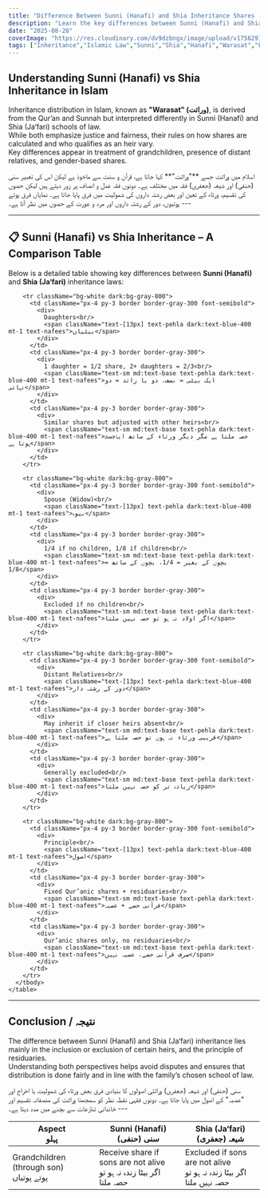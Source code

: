 ```yaml
---
title: "Difference Between Sunni (Hanafi) and Shia Inheritance Shares - سنی (حنفی) اور شیعہ وراثتی حصوں کا فرق"
description: "Learn the key differences between Sunni (Hanafi) and Shia inheritance distribution under Islamic law. A bilingual (English & Urdu) guide with a responsive comparison table."
date: "2025-08-28"
coverImage: "https://res.cloudinary.com/dv9dzbngx/image/upload/v1756291624/blogs/hanfi_and_shia_zdcmg4.png"
tags: ["Inheritance","Islamic Law","Sunni","Shia","Hanafi","Warasat","Fiqh"]
---
```


<h2 className='font-semibold text-sm md:text-base mb-3'> Understanding Sunni (Hanafi) vs Shia Inheritance in Islam </h2>


Inheritance distribution in Islam, known as **"Warasat" (وراثت)**, is derived from the Qur’an and Sunnah but interpreted differently in Sunni (Hanafi) and Shia (Ja‘fari) schools of law.  
While both emphasize justice and fairness, their rules on how shares are calculated and who qualifies as an heir vary.  
Key differences appear in treatment of grandchildren, presence of distant relatives, and gender-based shares.


<div className="section-spacing">
  <Urdu>
    اسلام میں وراثت جسے **"وراثت"** کہا جاتا ہے، قرآن و سنت سے ماخوذ ہے لیکن اس کی تعبیر سنی (حنفی) اور شیعہ (جعفری) فقہ میں مختلف ہے۔  
    دونوں فقہ عدل و انصاف پر زور دیتے ہیں لیکن حصوں کی تقسیم، ورثاء کے تعین اور بعض رشتہ داروں کی شمولیت میں فرق پایا جاتا ہے۔  
    نمایاں فرق پوتے پوتیوں، دور کے رشتہ داروں اور مرد و عورت کے حصوں میں نظر آتا ہے۔  
  </Urdu>
  ---
</div>

---

<h2 className='font-semibold text-sm md:text-lg mb-3 mt-3'> 📋 Sunni (Hanafi) vs Shia Inheritance – A Comparison Table </h2>

Below is a detailed table showing key differences between **Sunni (Hanafi)** and **Shia (Ja‘fari)** inheritance laws:

<div className="w-full overflow-x-auto section-spacing">
  <div className="inline-block min-w-full align-middle">
    <table className="min-w-max w-full text-sm text-left rtl:text-right text-gray-500 dark:text-gray-400 border border-gray-300">
      <thead className="text-xs text-gray-700 uppercase bg-gray-100 dark:bg-gray-700 dark:text-gray-400">
        <tr>
          <th className="px-4 py-3 border border-gray-300">
            <div>
              Aspect<br/>
              <span className="text-sm md:text-base text-pehla dark:text-blue-400 mt-1 text-nafees">پہلو</span>
            </div>
          </th>
          <th className="px-4 py-3 border border-gray-300">
            <div>
              Sunni (Hanafi)<br/>
              <span className="text-sm md:text-base text-pehla dark:text-blue-400 mt-1 text-nafees">سنی (حنفی)</span>
            </div>
          </th>
          <th className="px-4 py-3 border border-gray-300">
            <div>
              Shia (Ja‘fari)<br/>
              <span className="text-sm md:text-base text-pehla dark:text-blue-400 mt-1 text-nafees">شیعہ (جعفری)</span>
            </div>
          </th>
        </tr>
      </thead>
      <tbody>
        <tr className="bg-white dark:bg-gray-800">
          <td className="px-4 py-3 border border-gray-300 font-semibold">
            <div>
              Grandchildren (through son)<br/>
              <span className="text-[13px] text-pehla dark:text-blue-400 mt-1 text-nafees">پوتے پوتیاں</span>
            </div>
          </td>
          <td className="px-4 py-3 border border-gray-300">
            <div>
              Receive share if sons are not alive<br/>
              <span className="text-sm md:text-base text-pehla dark:text-blue-400 mt-1 text-nafees">اگر بیٹا زندہ نہ ہو تو حصہ ملتا</span>
            </div>
          </td>
          <td className="px-4 py-3 border border-gray-300">
            <div>
             Excluded if sons are not alive<br/>
              <span className="text-sm md:text-base text-pehla dark:text-blue-400 mt-1 text-nafees">اگر بیٹا زندہ نہ ہو تو حصہ نہیں ملتا</span>
            </div>
          </td>
        </tr>

        <tr className="bg-white dark:bg-gray-800">
          <td className="px-4 py-3 border border-gray-300 font-semibold">
            <div>
              Daughters<br/>
              <span className="text-[13px] text-pehla dark:text-blue-400 mt-1 text-nafees">بیٹیاں</span>
            </div>
          </td>
          <td className="px-4 py-3 border border-gray-300">
            <div>
              1 daughter = 1/2 share, 2+ daughters = 2/3<br/>
              <span className="text-sm md:text-base text-pehla dark:text-blue-400 mt-1 text-nafees">ایک بیٹی = نصف، دو یا زائد = دو تہائی</span>
            </div>
          </td>
          <td className="px-4 py-3 border border-gray-300">
            <div>
              Similar shares but adjusted with other heirs<br/>
              <span className="text-sm md:text-base text-pehla dark:text-blue-400 mt-1 text-nafees">حصہ ملتا ہے مگر دیگر ورثاء کے ساتھ ایڈجسٹ ہوتا ہے</span>
            </div>
          </td>
        </tr>

        <tr className="bg-white dark:bg-gray-800">
          <td className="px-4 py-3 border border-gray-300 font-semibold">
            <div>
              Spouse (Widow)<br/>
              <span className="text-[13px] text-pehla dark:text-blue-400 mt-1 text-nafees">بیوہ</span>
            </div>
          </td>
          <td className="px-4 py-3 border border-gray-300">
            <div>
              1/4 if no children, 1/8 if children<br/>
              <span className="text-sm md:text-base text-pehla dark:text-blue-400 mt-1 text-nafees">بچوں کے بغیر = 1/4، بچوں کے ساتھ = 1/8</span>
            </div>
          </td>
          <td className="px-4 py-3 border border-gray-300">
            <div>
              Excluded if no children<br/>
              <span className="text-sm md:text-base text-pehla dark:text-blue-400 mt-1 text-nafees">اگر اولاد نہ ہو تو حصہ نہیں ملتا</span>
            </div>
          </td>
        </tr>

        <tr className="bg-white dark:bg-gray-800">
          <td className="px-4 py-3 border border-gray-300 font-semibold">
            <div>
              Distant Relatives<br/>
              <span className="text-[13px] text-pehla dark:text-blue-400 mt-1 text-nafees">دور کے رشتہ دار</span>
            </div>
          </td>
          <td className="px-4 py-3 border border-gray-300">
            <div>
              May inherit if closer heirs absent<br/>
              <span className="text-sm md:text-base text-pehla dark:text-blue-400 mt-1 text-nafees">قریبی ورثاء نہ ہوں تو حصہ ملتا ہے</span>
            </div>
          </td>
          <td className="px-4 py-3 border border-gray-300">
            <div>
              Generally excluded<br/>
              <span className="text-sm md:text-base text-pehla dark:text-blue-400 mt-1 text-nafees">زیادہ تر کو حصہ نہیں ملتا</span>
            </div>
          </td>
        </tr>

        <tr className="bg-white dark:bg-gray-800">
          <td className="px-4 py-3 border border-gray-300 font-semibold">
            <div>
              Principle<br/>
              <span className="text-[13px] text-pehla dark:text-blue-400 mt-1 text-nafees">اصول</span>
            </div>
          </td>
          <td className="px-4 py-3 border border-gray-300">
            <div>
              Fixed Qur’anic shares + residuaries<br/>
              <span className="text-sm md:text-base text-pehla dark:text-blue-400 mt-1 text-nafees">قرآنی حصے + عصبہ</span>
            </div>
          </td>
          <td className="px-4 py-3 border border-gray-300">
            <div>
              Qur’anic shares only, no residuaries<br/>
              <span className="text-sm md:text-base text-pehla dark:text-blue-400 mt-1 text-nafees">صرف قرآنی حصے، عصبہ نہیں</span>
            </div>
          </td>
        </tr>
      </tbody>
    </table>
  </div>
</div>


---

<h2 className="font-semibold text-sm md:text-lg mb-3 mt-3"> Conclusion / نتیجہ </h2>


The difference between Sunni (Hanafi) and Shia (Ja‘fari) inheritance lies mainly in the inclusion or exclusion of certain heirs, and the principle of residuaries.  
Understanding both perspectives helps avoid disputes and ensures that distribution is done fairly and in line with the family’s chosen school of law.


<div className="section-spacing">
  <Urdu>
    سنی (حنفی) اور شیعہ (جعفری) وراثتی اصولوں کا بنیادی فرق بعض ورثاء کی شمولیت یا اخراج اور "عصبہ" کے اصول میں پایا جاتا ہے۔  
    دونوں فقہی نقطہ نظر کو سمجھنا وراثت کی منصفانہ تقسیم اور خاندانی تنازعات سے بچنے میں مدد دیتا ہے۔  
  </Urdu>
  ---
</div>
